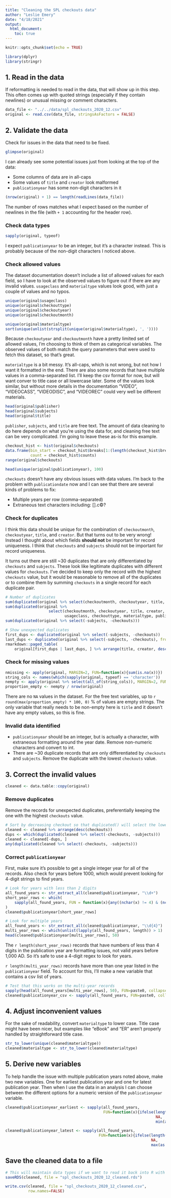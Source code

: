 ```yaml
---
title: "Cleaning the SPL checkouts data"
author: "Leslie Emery"
date: "4/18/2021"
output:
  html_document:
    toc: true
---
```


```r
knitr::opts_chunk$set(echo = TRUE)
```


```r
library(dplyr)
library(stringr)
```

## 1. Read in the data

If reformatting is needed to read in the data, that will show up in this step. This often comes up with quoted strings (especially if they contain newlines) or unusual missing or comment characters.

```r
data_file <- "../../data/spl_checkouts_2020_12.csv"
original <- read.csv(data_file, stringsAsFactors = FALSE)
```


## 2. Validate the data

Check for issues in the data that need to be fixed.

```r
glimpse(original)
```

I can already see some potential issues just from looking at the top of the data:

* Some columns of data are in all-caps
* Some values of `title` and `creator` look malformed
* `publicationyear` has some non-digit characters in it

```r
(nrow(original) + 1) == length(readLines(data_file))
```

The number of rows matches what I expect based on the number of newlines in the file (with `+ 1` accounting for the header row).

### Check data types

```r
sapply(original, typeof)
```

I expect `publicationyear` to be an integer, but it's a character instead. This is probably because of the non-digit characters I noticed above.

### Check allowed values

The dataset documentation doesn't include a list of allowed values for each field, so I have to look at the observed values to figure out if there are any invalid values. `usageclass` and `materialtype` values look good, with just a couple of values and no typos. 

```r
unique(original$usageclass)
unique(original$checkouttype)
unique(original$checkoutyear)
unique(original$checkoutmonth)

unique(original$materialtype)
sort(unique(unlist(strsplit(unique(original$materialtype), ', '))))
```

Because `checkoutyear` and `checkoutmonth` have a pretty limited set of allowed values, I'm choosing to think of them as categorical variables. The observed values of both match the query parameters that were used to fetch this dataset, so that's great. 

`materialtype` is a bit messy. It's all-caps, which is not wrong, but not how I want it formatted in the end. There are also some records that have multiple values in a comma-separated list. I'll keep the csv format for now, but will want conver to title case or all lowercase later. Some of the values look similar, but without more details in the documentation "VIDEO", "VIDEOCASS", "VIDEODISC", and "VIDEOREC" could very well be different materials.

```r
head(original$publisher)
head(original$subjects)
head(original$title)
```

`publisher`, `subjects`, and `title` are free text. The amount of data cleaning to do here depends on what you're using the data for, and cleaning free text can be very complicated. I'm going to leave these as-is for this example.

```r
checkout_hist <- hist(original$checkouts)
data.frame(bin_start = checkout_hist$breaks[1:(length(checkout_hist$breaks) - 1)],
           count = checkout_hist$counts)
range(original$checkouts)

head(unique(original$publicationyear), 100)
```

`checkouts` doesn't have any obvious issues with data values. I'm back to the problem with `publicationdate` now and I can see that there are several kinds of problems to fix:

* Multiple years per row (comma-separated)
* Extraneous text characters including: [].c©?

### Check for duplicates

I think this data should be unique for the combination of `checkoutmonth`, `checkoutyear`, `title`, and `creator`. But that turns out to be very wrong! Instead I thought about which fields **should not** be important for record uniqueness. I think that `checkouts` and `subjects` should not be important for record uniqueness.

It turns out there are still ~30 duplicates that are only differentiated by `checkouts` and `subjects`. These look like legitimate duplicates with different values for `checkouts`. I've decided to keep only the record with the highest `checkouts` value, but it would be reasonable to remove all of the duplicates or to combine them by summing `checkouts` in a single record for each duplicate pair.

```r
# Number of duplicates
sum(duplicated(original %>% select(checkoutmonth, checkoutyear, title, creator)))
sum(duplicated(original %>% 
                   select(checkoutmonth, checkoutyear, title, creator,
                          usageclass, checkouttype, materialtype, publisher, publicationyear)))
sum(duplicated(original %>% select(-subjects, -checkouts)))

# Show unexpected duplicates
first_dups <- duplicated(original %>% select(-subjects, -checkouts))
last_dups <- duplicated(original %>% select(-subjects, -checkouts), fromLast=TRUE)
rmarkdown::paged_table(
    original[first_dups | last_dups, ] %>% arrange(title, creator, desc(checkouts)))
```

### Check for missing values

```r
nmissing <- apply(original, MARGIN=2, FUN=function(x){sum(is.na(x))})
string_cols <- names(which(sapply(original, typeof) == 'character'))
nempty <- apply(original %>% select(all_of(string_cols)), MARGIN=2, FUN=function(x){sum(x == '')})
proportion_empty <- nempty / nrow(original)
```

There are no `NA` values in the dataset. For the free text variables, up to `r round(max(proportion_empty) * 100, 0)` % of values are empty strings. The only variable that really needs to be non-empty here is `title` and it doesn't have any empty values, so this is fine.

### Invalid data identified

* `publicationyear` should be an integer, but is actually a character, with extraneous formatting around the year date. Remove non-numeric characters and convert to int.
* There are ~30 duplicate records that are only differentiated by `checkouts` and `subjects`. Remove the duplicate with the lowest `checkouts` value.

## 3. Correct the invalid values

```r
cleaned <- data.table::copy(original)
```

### Remove duplicates

Remove the records for unexpected duplicates, preferentially keeping the one with the highest `checkouts` value.

```r
# Sort by decreasing checkout so that duplicated() will select the lower checkout value to remove
cleaned <- cleaned %>% arrange(desc(checkouts))
dups <- which(duplicated(cleaned %>% select(-checkouts, -subjects)))
cleaned <- cleaned[-dups, ]
any(duplicated(cleaned %>% select(-checkouts, -subjects)))
```

### Correct `publicationyear`

First, make sure it's possible to get a single integer year for all of the records. Also check for years before 1000, which would prevent looking for 4-digit strings to find years.

```r
# Look for years with less than 2 digits
all_found_years <- str_extract_all(cleaned$publicationyear, "\\d+")
short_year_rows <- which(
    sapply(all_found_years, FUN = function(x){any((nchar(x) != 4) & (nchar(x) != 0))})
)
cleaned$publicationyear[short_year_rows]

# Look for multiple years
all_found_years <- str_extract_all(cleaned$publicationyear, "\\d{4}")
multi_year_rows <- which(unlist(lapply(all_found_years, length)) > 1)
head(cleaned$publicationyear[multi_year_rows], 50)
```

The `r length(short_year_rows)` records that have numbers of less than 4 digits in the publication year are formatting issues, not valid years before 1,000 AD. So it's safe to use a 4-digit regex to look for years.

`r length(multi_year_rows)` records have more than one year listed in the `publicationyear` field. To account for this, I'll make a new variable that contains a csv list of years. 

```r
# Test that this works on the multi-year records
sapply(head(all_found_years[multi_year_rows], 50), FUN=paste0, collapse=',')
cleaned$publicationyear_csv <- sapply(all_found_years, FUN=paste0, collapse=',')
```


## 4. Adjust inconvenient values

For the sake of readability, convert `materialtype` to lower case. Title case might have been nicer, but examples like "eBook" and "ER" aren't properly handled by straightforward title case.

```r
str_to_lower(unique(cleaned$materialtype))
cleaned$materialtype <- str_to_lower(cleaned$materialtype)
```

## 5. Derive new variables

To help handle the issue with multiple publication years noted above, make two new variables. One for earliest publication year and one for latest publication year. Then when I use the data in an analysis I can choose between the different options for a numeric version of the `publicationyear` variable.

```r
cleaned$publicationyear_earliest <- sapply(all_found_years,
                                           FUN=function(x){ifelse(length(x) == 0,
                                                                  NA,
                                                                  min(as.numeric(x)))})
```

```r
cleaned$publicationyear_latest <- sapply(all_found_years,
                                         FUN=function(x){ifelse(length(x) == 0,
                                                                NA,
                                                                max(as.numeric(x)))})
```

## Save the cleaned data to a file

```r
# This will maintain data types if we want to read it back into R with minimal processing
saveRDS(cleaned, file = "spl_checkouts_2020_12_cleaned.rds")
```

```r
write.csv(cleaned, file = "spl_checkouts_2020_12_cleaned.csv", 
          row.names=FALSE)
```
